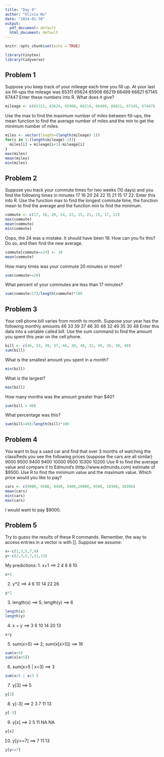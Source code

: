 ---
title: "Day 0"
author: "Olivia Wu"
date: "2024-01-30"
output:
  pdf_document: default
  html_document: default
---

```{r setup, include=FALSE}
knitr::opts_chunk$set(echo = TRUE)
```
```{r}
library(tinytex)
library(tidyverse)
```
## Problem 1

Suppose you keep track of your mileage each time you fill up. At your last six fill-ups the mileage was
65311 65624 65908 66219 66499 66821 67145 67447
Enter these numbers into R. What does it give?
```{r}
mileage <- c(65311, 65624, 65908, 66219, 66499, 66821, 67145, 67447)
```
Use the max to find the maximum number of miles between fill-ups, the mean function to find the average number of miles and the min to get the minimum number of miles.
```{r}
miles <- vector(length=(length(mileage)-1))
for(i in 1:(length(mileage)-1)){
  miles[i] = mileage[i+1]-mileage[i]
}
max(miles)
mean(miles)
min(miles)
```
\newpage
## Problem 2

Suppose you track your commute times for two weeks (10 days) and you find the following times in minutes 17 16 20 24 22 15 21 15 17 22. Enter this into R. Use the function max to find the longest commute time, the function mean to find the average and the function min to find the minimum.
```{r}
commute <- c(17, 16, 20, 24, 22, 15, 21, 15, 17, 22)
max(commute)
mean(commute)
min(commute)
```


Oops, the 24 was a mistake. It should have been 18. How can you fix this? Do so, and then find the new
average.
```{r}
commute[commute==24] <- 18
mean(commute)
```
How many times was your commute 20 minutes or more?
```{r}
sum(commute>=20)
```
What percent of your commutes are less than 17 minutes?
```{r}
sum(commute<17)/length(commute)*100
```
\newpage
## Problem 3

Your cell phone bill varies from month to month. Suppose your year has the following monthly amounts 46 33 39 37 46 30 48 32 49 35 30 48 Enter this data into a variable called bill. Use the sum command to find the amount you spent this year on the cell phone.
```{r}
bill <- c(46, 33, 39, 37, 46, 30, 48, 32, 49, 35, 30, 48)
sum(bill)
```
What is the smallest amount you spent in a month?
```{r}
min(bill)
```
What is the largest?
```{r}
max(bill)
```
How many months was the amount greater than $40?
```{r}
sum(bill > 40)
```
What percentage was this?
```{r}
sum(bill>40)/length(bill)*100
```
\newpage
## Problem 4

You want to buy a used car and find that over 3 months of watching the classifieds you see the following prices (suppose the cars are all similar) 9000 9500 9400 9400 10000 9500 10300 10200 Use R to find the average value and compare it to Edmund’s (http://www.edmunds.com) estimate of $9500. Use R to find the minimum value and the maximum value. Which price would you like to pay?
```{r}
cars <- c(9000, 9500, 9400, 9400,10000, 9500, 10300, 10200)
mean(cars)
min(cars)
max(cars)
```
I would want to pay $9000.
\newpage

## Problem 5

Try to guess the results of these R commands. Remember, the way to access entries in a vector is with []. Suppose we assume:
```{r}
x<-c(1,3,5,7,9)
y<-c(2,3,5,7,11,13)
```

My predictions:
1. x+1 $\implies$ 2 4 6 8 10  
```{r}
x+1
```
2. y*2 $\implies$ 4 6 10 14 22 26  
```{r}
y*2
```
3. length(x) $\implies$ 5; length(y) $\implies$ 6  
```{r}
length(x)
length(y)
```

4. x + y $\implies$ 3 6 10 14 20 13  
```{r}
x+y
```

5. sum(x>5) $\implies$ 2; sum(x[x>5]) $\implies$ 16  
```{r}
sum(x>5)
sum(x[x>5])
```

6. sum(x>5 | x<3) $\implies$ 3
```{r}
sum(x>5 | x<3 )
```

7. y[3] $\implies$ 5
```{r}
y[3]
```

8. y[-3] $\implies$ 2 3 7 11 13
```{r}
y[-3]
```

9. y[x] $\implies$  2 5 11 NA NA
```{r}
y[x]
```

10. y[y>=7] $\implies$ 7 11 13
```{r}
y[y>=7]
```


